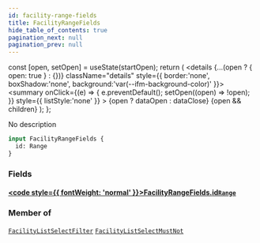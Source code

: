 ```yaml
---
id: facility-range-fields
title: FacilityRangeFields
hide_table_of_contents: true
pagination_next: null
pagination_prev: null
---
```







  const [open, setOpen] = useState(startOpen);
  return (
    <details {...(open ? { open: true } : {})} className="details" style={{ border:'none', boxShadow:'none', background:'var(--ifm-background-color)' }}>
      <summary
        onClick={(e) => {
          e.preventDefault();
          setOpen((open) => !open);
        }}
        style={{ listStyle:'none' }}
      >
      {open ? dataOpen : dataClose}
      </summary>
      {open && children}
    </details>
  );
};




No description


```graphql
input FacilityRangeFields {
  id: Range
}
```




### Fields

#### [<code style={{ fontWeight: 'normal' }}>FacilityRangeFields.<b>id</b></code>](#)<Bullet />[`Range`](/cris/inputs/range) <Badge class="secondary" text="input"/>
> 
> 



### Member of

[`FacilityListSelectFilter`](/cris/inputs/facility-list-select-filter)  <Badge class="secondary" text="input"/><Bullet />[`FacilityListSelectMustNot`](/cris/inputs/facility-list-select-must-not)  <Badge class="secondary" text="input"/>

